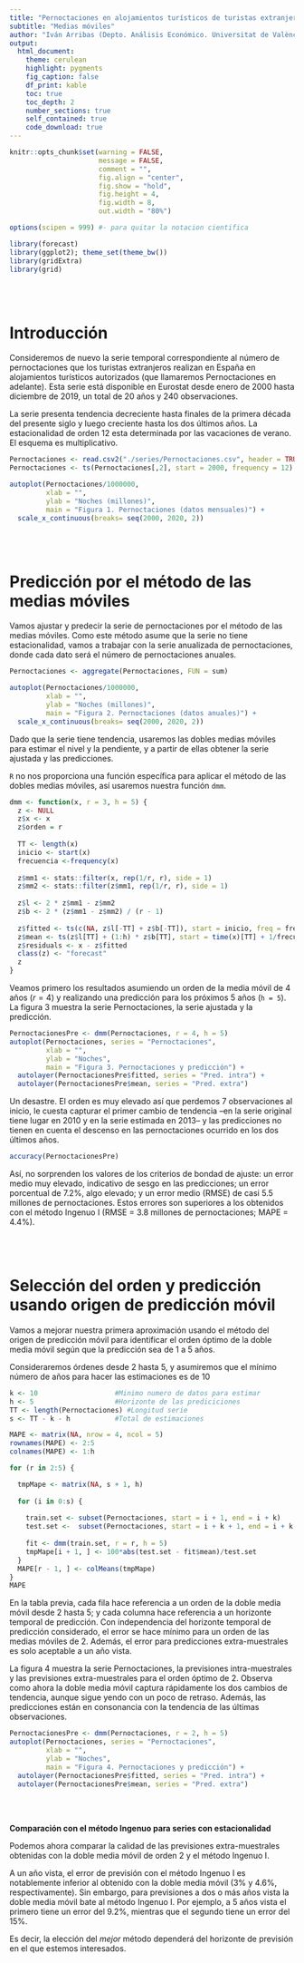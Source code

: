 ```yaml
---
title: "Pernoctaciones en alojamientos turísticos de turistas extranjeros"
subtitle: "Medias móviles"
author: "Iván Arribas (Depto. Análisis Económico. Universitat de València)"
output: 
  html_document:
    theme: cerulean
    highlight: pygments 
    fig_caption: false
    df_print: kable
    toc: true
    toc_depth: 2
    number_sections: true
    self_contained: true
    code_download: true
---
```


```r
knitr::opts_chunk$set(warning = FALSE, 
                      message = FALSE, 
                      comment = "",
                      fig.align = "center", 
                      fig.show = "hold",
                      fig.height = 4,
                      fig.width = 8,
                      out.width = "80%") 
```

```r
options(scipen = 999) #- para quitar la notacion cientifica
```

```r
library(forecast)
library(ggplot2); theme_set(theme_bw())
library(gridExtra)
library(grid)
```

\
\

# Introducción

Consideremos de nuevo la serie temporal correspondiente al número de pernoctaciones que los turistas extranjeros realizan en España en alojamientos turísticos autorizados (que llamaremos Pernoctaciones en adelante). Esta serie está disponible en Eurostat desde enero de 2000 hasta diciembre de 2019, un total de 20 años y 240 observaciones.

La serie presenta tendencia decreciente hasta finales de la primera década del presente siglo y luego creciente hasta los dos últimos años. La estacionalidad de orden 12 esta determinada por las vacaciones de verano. El esquema es multiplicativo.

```r
Pernoctaciones <- read.csv2("./series/Pernoctaciones.csv", header = TRUE)
Pernoctaciones <- ts(Pernoctaciones[,2], start = 2000, frequency = 12)
```

```r
autoplot(Pernoctaciones/1000000,
         xlab = "",
         ylab = "Noches (millones)",
         main = "Figura 1. Pernoctaciones (datos mensuales)") +
  scale_x_continuous(breaks= seq(2000, 2020, 2))  
```

\
\

# Predicción por el método de las medias móviles

Vamos ajustar y predecir la serie de pernoctaciones por el método de las medias móviles. Como este método asume que la serie no tiene estacionalidad, vamos a trabajar con la serie anualizada de pernoctaciones, donde cada dato será el número de pernoctaciones anuales.

```r
Pernoctaciones <- aggregate(Pernoctaciones, FUN = sum)
```


```r
autoplot(Pernoctaciones/1000000,
         xlab = "",
         ylab = "Noches (millones)",
         main = "Figura 2. Pernoctaciones (datos anuales)") +
  scale_x_continuous(breaks= seq(2000, 2020, 2))  
```

Dado que la serie tiene tendencia, usaremos las dobles medias móviles para estimar el nivel y la pendiente, y a partir de ellas obtener la serie ajustada y las predicciones.

`R` no nos proporciona una función específica para aplicar el método de las dobles medias móviles, así usaremos nuestra función `dmm`.

```r
dmm <- function(x, r = 3, h = 5) {
  z <- NULL
  z$x <- x
  z$orden = r
  
  TT <- length(x)
  inicio <- start(x)
  frecuencia <-frequency(x)
  
  z$mm1 <- stats::filter(x, rep(1/r, r), side = 1)
  z$mm2 <- stats::filter(z$mm1, rep(1/r, r), side = 1)
  
  z$l <- 2 * z$mm1 - z$mm2
  z$b <- 2 * (z$mm1 - z$mm2) / (r - 1)
  
  z$fitted <- ts(c(NA, z$l[-TT] + z$b[-TT]), start = inicio, freq = frecuencia)
  z$mean <- ts(z$l[TT] + (1:h) * z$b[TT], start = time(x)[TT] + 1/frecuencia, freq = frecuencia)
  z$residuals <- x - z$fitted
  class(z) <- "forecast"
  z
}
```

Veamos primero los resultados asumiendo un orden de la media móvil de 4 años ($r = 4$) y realizando una predicción para los próximos 5 años (`h = 5`). La figura 3 muestra la serie Pernoctaciones, la serie ajustada y la predicción.

```r
PernoctacionesPre <- dmm(Pernoctaciones, r = 4, h = 5)
autoplot(Pernoctaciones, series = "Pernoctaciones",
         xlab = "",
         ylab = "Noches",
         main = "Figura 3. Pernoctaciones y predicción") +
  autolayer(PernoctacionesPre$fitted, series = "Pred. intra") + 
  autolayer(PernoctacionesPre$mean, series = "Pred. extra")
```

Un desastre. El orden es muy elevado así que perdemos 7 observaciones al inicio, le cuesta capturar el primer cambio de tendencia --en la serie original tiene lugar en 2010 y en la serie estimada en 2013-- y las predicciones no tienen en cuenta el descenso en las pernoctaciones ocurrido en los dos últimos años.

```r
accuracy(PernoctacionesPre)
```

Así, no sorprenden los valores de los criterios de bondad de ajuste: un error medio muy elevado, indicativo de sesgo en las predicciones; un error porcentual de 7.2%, algo elevado; y un error medio (RMSE) de casi 5.5 millones de pernoctaciones. Estos errores son superiores a los obtenidos con el método Ingenuo I (RMSE = 3.8 millones de pernoctaciones; MAPE = 4.4%).

\
\

# Selección del orden y predicción usando origen de predicción móvil

Vamos a mejorar nuestra primera aproximación usando el método del origen de predicción móvil para identificar el orden óptimo de la doble media móvil según que la predicción sea de 1 a 5 años. 

Consideraremos órdenes desde 2 hasta 5, y asumiremos que el mínimo número de años para hacer las estimaciones es de 10

```r
k <- 10                   #Minimo numero de datos para estimar
h <- 5                    #Horizonte de las prediciciones
TT <- length(Pernoctaciones) #Longitud serie
s <- TT - k - h           #Total de estimaciones

MAPE <- matrix(NA, nrow = 4, ncol = 5)
rownames(MAPE) <- 2:5
colnames(MAPE) <- 1:h

for (r in 2:5) {

  tmpMape <- matrix(NA, s + 1, h)
  
  for (i in 0:s) {
  
    train.set <- subset(Pernoctaciones, start = i + 1, end = i + k)
    test.set <-  subset(Pernoctaciones, start = i + k + 1, end = i + k + h)
    
    fit <- dmm(train.set, r = r, h = 5)
    tmpMape[i + 1, ] <- 100*abs(test.set - fit$mean)/test.set
  }
  MAPE[r - 1, ] <- colMeans(tmpMape)
}
MAPE
```

En la tabla previa, cada fila hace referencia a un orden de la doble media móvil desde 2 hasta 5; y cada columna hace referencia a un horizonte temporal de predicción. Con independencia del horizonte temporal de predicción considerado, el error se hace mínimo para un orden de las medias móviles de 2. Además, el error para predicciones extra-muestrales es solo aceptable a un año vista.

La figura 4 muestra la serie Pernoctaciones, la previsiones intra-muestrales y las previsiones extra-muestrales para el orden óptimo de 2. Observa como ahora la doble media móvil captura rápidamente los dos cambios de tendencia, aunque sigue yendo con un poco de retraso. Además, las predicciones están en consonancia con la tendencia de las últimas observaciones.

```r
PernoctacionesPre <- dmm(Pernoctaciones, r = 2, h = 5)
autoplot(Pernoctaciones, series = "Pernoctaciones",
         xlab = "",
         ylab = "Noches",
         main = "Figura 4. Pernoctaciones y predicción") +
  autolayer(PernoctacionesPre$fitted, series = "Pred. intra") + 
  autolayer(PernoctacionesPre$mean, series = "Pred. extra")
```

\
\

**Comparación con el método Ingenuo para series con estacionalidad**

Podemos ahora comparar la calidad de las previsiones extra-muestrales obtenidas con la doble media móvil de orden 2 y el método Ingenuo I.

A un año vista, el error de previsión con el método Ingenuo I es notablemente inferior al obtenido con la doble media móvil (3% y 4.6%, respectivamente). Sin embargo, para previsiones a dos o más años vista la doble media móvil bate al método Ingenuo I. Por ejemplo, a 5 años vista el primero tiene un error del 9.2%, mientras que el segundo tiene un error del 15%.

Es decir, la elección del _mejor_ método dependerá del horizonte de previsión en el que estemos interesados.


\
\
\
\

